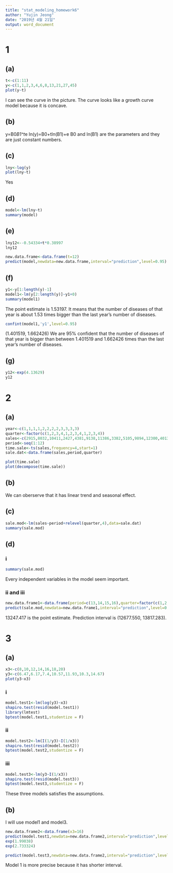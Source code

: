 ---
title: "stat_modeling_homework6"
author: "Yujin Jeong"
date: "2019년 4월 21일"
output: word_document
---

# 1 

## (a)

```{r}
t<-c(1:11)
y<-c(1,1,2,3,4,6,8,13,21,27,45)
plot(y~t)
```

I can see the curve in the picture. The curve looks like a growth curve model because it is concave.

## (b)

y=B0*B1^t*e
ln(y)=B0+tln(B1)+e
B0 and ln(B1) are the parameters and they are just constant numbers.

## (c)

```{r}
lny<-log(y)
plot(lny~t)
```

Yes

## (d)

```{r}
model<-lm(lny~t)
summary(model)
```

## (e)

```{r}
lny12<--0.54334+t*0.38997
lny12

new.data.frame<-data.frame(t=12)
predict(model,newdata=new.data.frame,interval="prediction",level=0.95)
```

## (f)

```{r}
y1<-y[1:length(y)-1]
model1<-lm(y[2:length(y)]~y1+0)
summary(model1)
```

The point estimate is 1.53197. It means that the number of diseases of that year is about 1.53 times bigger than the last year's number of diseases.

```{r}
confint(model1,'y1',level=0.95)
```

(1.401519, 1.662426)
We are 95% confident that the number of diseases of that year is bigger than between 1.401519 and 1.662426 times than the last year's number of diseases.

## (g)

```{r}
y12<-exp(4.13629)
y12
```


# 2

## (a)

```{r}
year<-c(1,1,1,1,2,2,2,2,3,3,3,3)
quarter<-factor(c(1,2,3,4,1,2,3,4,1,2,3,4))
sales<-c(2915,8032,10411,2427,4381,9138,11386,3382,5105,9894,12300,4013)
period<-seq(1:12)
time.sale<-ts(sales,frequency=4,start=1)
sale.dat<-data.frame(sales,period,quarter)

plot(time.sale)
plot(decompose(time.sale))
```

## (b)

We can oberserve that it has linear trend and seasonal effect.

## (c)

```{r}
sale.mod<-lm(sales~period+relevel(quarter,4),data=sale.dat)
summary(sale.mod)
```

## (d)

### i

```{r}
summary(sale.mod)
```

Every independent variables in the model seem important. 

### ii and iii

```{r}
new.data.frame1<-data.frame(period=c(13,14,15,16),quarter=factor(c(1,2,3,4)))
predict(sale.mod,newdata=new.data.frame1,interval="prediction",level=0.95)
```

13247.417 is the point estimate. Prediction interval is (12677.550, 13817.283).

# 3

## (a)

```{r}
x3<-c(8,10,12,14,16,18,20)
y3<-c(6.47,6.17,7.4,10.57,11.93,10.3,14.67)
plot(y3~x3)
```

### i

```{r}
model.test1<-lm(log(y3)~x3)
shapiro.test(resid(model.test1))
library(lmtest)
bptest(model.test1,studentize = F)
```

### ii

```{r}
model.test2<-lm(I(1/y3)~I(1/x3))
shapiro.test(resid(model.test2))
bptest(model.test2,studentize = F)
```

### iii 

```{r}
model.test3<-lm(y3~I(1/x3))
shapiro.test(resid(model.test3))
bptest(model.test3,studentize = F)
```

These three models satisfies the assumptions.

## (b)

I will use model1 and model3.

```{r}
new.data.frame2<-data.frame(x3=16)
predict(model.test1,newdata=new.data.frame2,interval="prediction",level=0.95)
exp(1.99038)
exp(2.733324)
```

```{r}
predict(model.test3,newdata=new.data.frame2,interval="prediction",level=0.95)
```

Model 1 is more precise because it has shorter interval. 
